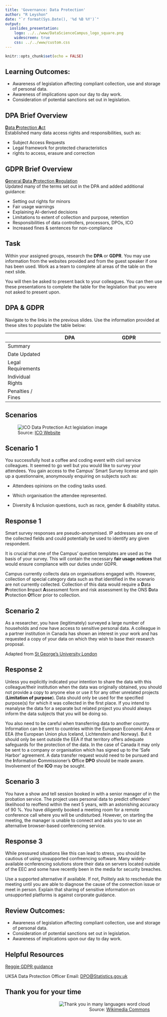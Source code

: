 ```yaml
---
title: 'Governance: Data Protection'
author: "R Leyshon"
date: "`r format(Sys.Date(), '%d %B %Y')`"
output:
  ioslides_presentation:
    logo: ../../www/DataScienceCampus_logo_square.png
    widescreen: true
    css: ../../www/custom.css
---
```


```r
knitr::opts_chunk$set(echo = FALSE)

```

## Learning Outcomes:

* Awareness of legislation affecting compliant collection, use and storage of personal data.
* Awareness of implications upon our day to day work.
* Consideration of potential sanctions set out in legislation.


## DPA Brief Overview
[**D**ata **P**rotection **A**ct](https://www.gov.uk/data-protection)  
Established many data access rights and responsibilities, such as:

- Subject Access Requests
- Legal framework for protected characteristics
- rights to access, erasure and correction


## GDPR Brief Overview
[**G**eneral **D**ata **P**rotection **R**egulation](https://ico.org.uk/for-organisations/guide-to-data-protection/guide-to-the-general-data-protection-regulation-gdpr/)  
Updated many of the terms set out in the DPA and added additional guidance:

- Setting out rights for minors
- Fair usage warnings
- Explaining AI-derived decisions
- Limitations to extent of collection and purpose, retention
- Responsibilities of data controllers, processors, DPOs, ICO 
- Increased fines & sentences for non-compliance


## Task

Within your assigned groups, research the **DPA** or **GDPR**. You may use information from the websites provided and from the guest speaker if one has been used. Work as a team to complete all areas of the table on the next slide. 

You will then be asked to present back to your colleagues. You can then use these presentations to complete the table for the legislation that you were not asked to present upon.



## DPA & GDPR
Navigate to the links in the previous slides. Use the information provided at these sites to populate the  table below:

+------------------+-----------------------------+----------------------------------+
|                  |**DPA**                      |**GDPR**                          |
+==================+=============================+==================================+
|Summary           |                             |                                  |
|                  |                             |                                  |
+------------------+-----------------------------+----------------------------------+
|Date Updated      |                             |                                  |
|                  |                             |                                  |
+------------------+-----------------------------+----------------------------------+
|Legal Requirements|                             |                                  |
|                  |                             |                                  |
+------------------+-----------------------------+----------------------------------+
|Individual Rights |                             |                                  |
|                  |                             |                                  |
+------------------+-----------------------------+----------------------------------+
|Penalties / Fines |                             |                                  |
|                  |                             |                                  |
+------------------+-----------------------------+----------------------------------+



## Scenarios

<figure>
  <img src="../../www/week_1/books-1000x671.jpg" alt="ICO Data Protection Act legislation image">
  <figcaption>Source: 
    <a href="https://ico.org.uk/for-organisations/data-protection-act-2018/" target="_blank">ICO Website</a>
  </figcaption>
</figure>



## Scenario 1

You successfully host a coffee and coding event with civil service colleagues. It seemed to go well but you would like to survey your attendees. You gain access to the Campus' Smart Survey license and spin up a questionnaire, anonymously enquiring on subjects such as:

* Attendees opinions on the coding tasks used.

* Which organisation the attendee represented.

* Diversity & Inclusion questions, such as race, gender & disability status.


## Response 1

Smart survey responses are pseudo-anonymised. IP addresses are one of the collected fields and could potentially be used to identify any given respondent. 

It is crucial that one of the Campus' question templates are used as the basis of your survey. This will contain the necessary **fair usage notices** that would ensure compliance with our duties under GDPR. 

Campus currently collects data on organisations engaged with. However, collection of special category data such as that identified in the scenario are not currently collected. Collection of this data would require a **D**ata **P**rotection **I**mpact **A**ssessment form and risk assessment by the ONS **D**ata **P**rotection **O**fficer prior to collection.



## Scenario 2

As a researcher, you have (legitimately) surveyed a large number of households and now have access to sensitive personal data. A colleague in a partner institution in Canada has shown an interest in your work and has requested a copy of your data on which they wish to base their research proposal.

Adapted from [St George's University London](https://www.sgul.ac.uk/about/our-professional-services/information-services/information-governance/data-protection/data-protection-scenarios)

## Response 2

Unless you explicitly indicated your intention to share the data with this colleague/their institution when the data was originally obtained, you should not provide a copy to anyone else or use it for any other unrelated projects (**Limitation of purpose**). Data should only be used for the specified purpose(s) for which it was collected in the first place. If you intend to reanalyse the data for a separate but related project you should always inform the data subjects that you will be doing so.

You also need to be careful when transferring data to another country. Information can be sent to countries within the European Economic Area or EEA (the European Union plus Iceland, Lichtenstein and Norway). But it should only be sent outside the EEA if that territory offers adequate safeguards for the protection of the data. In the case of Canada it may only be sent to a company or organisation which has signed up to the ‘Safe Harbor’ agreement. A data transfer request would need to be pursued and the **I**nformation **C**ommissioner's **O**ffice **DPO** should be made aware. Involvement of the **ICO** may be sought.

## Scenario 3

You have a show and tell session booked in with a senior manager of in the probation service. The project uses personal data to predict offenders' likelihood to reoffend within the next 5 years, with an astonishing accuracy of 90 %. You have diligently booked a meeting room for a remote conference call where you will be undisturbed. However, on starting the meeting, the manager is unable to connect and asks you to use an alternative browser-based conferencing service.

## Response 3

While pressured situations like this can lead to stress, you should be cautious of using unsupported confreencing software. Many widely-available ocnferencing solutions store their data on servers located outside of the EEC and some have recently been in the media for security breaches. 

Use a supported alternative if available. If not, Politely ask to reschedule the meeting until you are able to diagnose the cause of the connection issue or meet in person. Explain that sharing of sensitive information on unsupported platforms is against corporate guidance.

## Review Outcomes:

* Awareness of legislation affecting compliant collection, use and storage of personal data.
* Consideration of potential sanctions set out in legislation.
* Awareness of implications upon our day to day work.


## Helpful Resources

[Reggie GDPR guidance](https://intranet.ons.statistics.gov.uk/task/data-protection/undertaking-a-data-protection-impact-assessment/) 


UKSA Data Protection Officer Email: [DPO@Statistics.gov.uk](mailto:DPO@Statistics.gov.uk)


## Thank you for your time

<figure align="right">
  <img src="../../www/week_1/Thank_you_in_many_languages,_b&w.png" alt="Thank you in many languages word cloud">
  <figcaption>Source: 
    <a href="https://commons.wikimedia.org/wiki/File:Thank_you_in_many_languages,_b%26w.png" target="_blank">Wikimedia Commons</a>
  </figcaption>
</figure>


